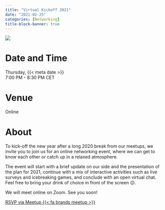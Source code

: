 ```yaml
---
title: "Virtual Kickoff 2021"
date: "2021-02-25"
categories: [Networking]
title-block-banner: true
---
```


![](202102.png){fig-alt="Flyer for the R-Ladies Vienna February 2021 event. All information described is available in the main text below."}

# Date and Time

Thursday, {{< meta date >}}  
7:00 PM - 8:30 PM CET

# Venue

Online

# About

To kick-off the new year after a long 2020 break from our meetups, we invite you to join us for an online networking event, where we can get to know each other or catch up in a relaxed atmosphere.

The event will start with a brief update on our side and the presentation of the plan for 2021, continue with a mix of interactive activities such as live surveys and icebreaking games, and conclude with an open virtual chat. Feel free to bring your drink of choice in front of the screen 😉.

We will meet online on Zoom. See you soon!

[RSVP via Meetup {{< fa brands meetup >}}](https://www.meetup.com/rladies-vienna/events/276291848){.btn .btn-outline-primary .rsvp}
